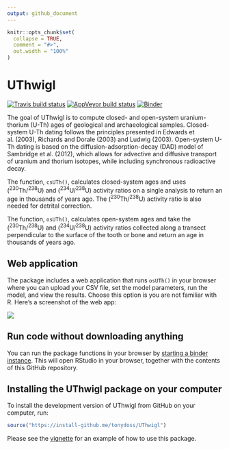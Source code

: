 ```yaml
---
output: github_document
---
```


<!-- README.md is generated from README.Rmd. Please edit that file -->

```r
knitr::opts_chunk$set(
  collapse = TRUE,
  comment = "#>",
  out.width = "100%"
)
```
# UThwigl

[![Travis build
status](https://travis-ci.org/benmarwick/UThwigl.svg?branch=master)](https://travis-ci.org/benmarwick/UThwigl) [![AppVeyor build status](https://ci.appveyor.com/api/projects/status/github/benmarwick/UThwigl?branch=master&svg=true)](https://ci.appveyor.com/project/benmarwick/UThwigl)  [![Binder](https://mybinder.org/badge_logo.svg)](https://mybinder.org/v2/gh/benmarwick/UThwigl/master?urlpath=rstudio)

The goal of UThwigl is to compute closed- and open-system uranium-thorium (U-Th) ages of
geological and archaeological samples. Closed-system U-Th dating follows the principles presented in  Edwards et al. (2003), Richards and Dorale (2003) and Ludwig (2003). Open-system U-Th dating is based on the diffusion-adsorption-decay (DAD) model of Sambridge et al. (2012), which allows for advective and diffusive transport of uranium and thorium isotopes, while including synchronous radioactive decay.

The function, `csUTh()`, calculates closed-system ages and uses (<sup>230</sup>Th/<sup>238</sup>U) and (<sup>234</sup>U/<sup>238</sup>U) activity ratios on a single analysis to return an age in thousands of years ago. The (<sup>230</sup>Th/<sup>238</sup>U) activity ratio is also needed for detrital correction.

The function, `osUTh()`, calculates open-system ages and take the (<sup>230</sup>Th/<sup>238</sup>U) and (<sup>234</sup>U/<sup>238</sup>U) activity ratios collected along a transect perpendicular to the surface of the tooth or bone and return an age in thousands of years ago.

## Web application

The package includes a web application that runs `osUTh()` in your browser where you can upload your CSV file, set the model parameters, run the model, and view the results. Choose this option is you are not familiar with R. Here's a screenshot of the web app:

![](`r here::here("inst", "iDADwigl-shiny-app.gif")`)

## Run code without downloading anything 

You can run the package functions in your browser by [starting a binder instance](https://mybinder.org/v2/gh/benmarwick/UThwigl/master?urlpath=rstudio). This will open RStudio in your browser, together with the contents of this GitHub repository. 

## Installing the UThwigl package on your computer

To  install the development version of UThwigl from GitHub on your computer, run:

```r
source("https://install-github.me/tonydoss/UThwigl")
```

Please see the [vignette](articles/uthwigl.pdf) for an example of how to use this package.

<!--
git remote add upstream https://github.com/tonydoss/UThwigl.git
git fetch upstream
git checkout master
git merge upstream/master 
-->



